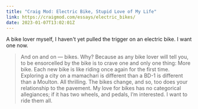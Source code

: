 ```yaml
---
title: "Craig Mod: Electric Bike, Stupid Love of My Life"
link: https://craigmod.com/essays/electric_bikes/
date: 2023-01-07T13:02:01Z
---
```


A bike lover myself, I haven't yet pulled the trigger on an electric bike. I want one now.

> And on and on — bikes. Why? Because as any bike lover will tell you, to be ensorcelled by the bike is to crave one and only one thing: More bike. Each new bike is like riding once again for the first time. Exploring a city on a mamachari is different than a BD-1 is different than a Moulton. All thrilling. The bikes change, and so, too does your relationship to the pavement. My love for bikes has no categorical allegiances; if it has two wheels, and pedals, I’m interested. I want to ride them all.
